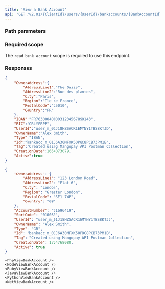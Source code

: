 ```yaml
---
title: 'View a Bank Account'  
api: 'GET /v2.01/{ClientId}/users/{UserId}/bankaccounts/{BankAccountId}'  
---
```



  

### Path parameters  

<BankAccountId />  

### Required scope

The `read_bank_account` scope is required to use this endpoint.

### Responses  

<AccordionGroup>

<Accordion title="200 - IBAN-type">  

<OwnerAddressResponse />  

<IBANResponse />  

<BICResponse />  

<UserId1Response />  

<OwnerNameResponse />  

<Type5Response />  

<IdResponse />  

<Tag4Response />  

<CreationDateResponse />  

<ActiveResponse />

</Accordion>

<Accordion title="200 - GB-type">  

<OwnerAddressResponse />  

<AccountNumber1Response />  

<SortCodeResponse />  

<UserId1Response />  

<OwnerNameResponse />  

<Type5Response />  

<IdResponse />  

<Tag4Response />  

<CreationDateResponse />  

<ActiveResponse />

</Accordion>

</AccordionGroup>  

<ResponseExample>  

```json 200 - IBAN-type
{
    "OwnerAddress":{
        "AddressLine1":"The Oasis",
        "AddressLine2":"Rue des plantes",
        "City":"Paris",
        "Region":"Ile de France",
        "PostalCode":"75010",
        "Country":"FR"
    },
    "IBAN":"FR7630004000031234567890143",
    "BIC":"CRLYFRPP",
    "UserId":"user_m_01J18HZSACR1EMYNY1TBS8KTJD",
    "OwnerName":"Alex Smith",
    "Type":"IBAN",
    "Id":"bankacc_m_01J6A30MFXK50P8C8PCB73PM1B",
    "Tag":"Created using Mangopay API Postman Collection",
    "CreationDate":1654073079,
    "Active":true
}  
```

```json 200 - GB-type
{
    "OwnerAddress": {
        "AddressLine1": "123 London Road",
        "AddressLine2": "Flat 6",
        "City": "London",
        "Region": "Greater London",
        "PostalCode": "SE1 7WP",
        "Country": "GB"
    },
    "AccountNumber": "11696419",
    "SortCode": "010039",
    "UserId": "user_m_01J18HZSACR1EMYNY1TBS8KTJD",
    "OwnerName": "Alex Smith",
    "Type": "GB",
    "Id": "bankacc_m_01J6A30MFXK50P8C8PCB73PM1B",
    "Tag": "Created using Mangopay API Postman Collection",
    "CreationDate": 1724768080,
    "Active": true
}
```

</ResponseExample>  

<RequestExample>  
  
    <PhpViewBankAccount />
    <NodeViewBankAccount />
    <RubyViewBankAccount />
    <JavaViewBankAccount />
    <PythonViewBankAccount />
    <NetViewBankAccount />
  
</RequestExample>